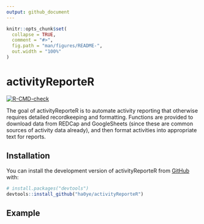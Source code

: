 ```yaml
---
output: github_document
---
```


<!-- README.md is generated from README.Rmd. Please edit that file -->

```r
knitr::opts_chunk$set(
  collapse = TRUE,
  comment = "#>",
  fig.path = "man/figures/README-",
  out.width = "100%"
)
```

# activityReporteR

<!-- badges: start -->
[![R-CMD-check](https://github.com/ha0ye/activityReporteR/workflows/R-CMD-check/badge.svg)](https://github.com/ha0ye/activityReporteR/actions)
<!-- badges: end -->

The goal of activityReporteR is to automate activity reporting that otherwise 
requires detailed recordkeeping and formatting. Functions are provided to 
download data from REDCap and GoogleSheets (since these are common sources of 
activity data already), and then format activities into appropriate text for 
reports.

## Installation

You can install the development version of activityReporteR from [GitHub](https://github.com/) with:

``` r
# install.packages("devtools")
devtools::install_github("ha0ye/activityReporteR")
```

## Example
